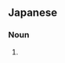 ==Japanese==
{{ja-kanjitab|椽|側}}

===Noun===
{{ja-noun|えんがわ}}

# {{alternative form of|縁側|lang=ja}} {{gloss|open-air veranda}}